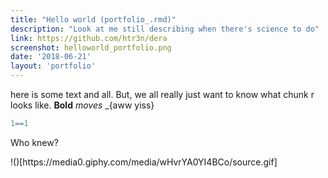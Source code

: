 ```yaml
---
title: "Hello world (portfolio_.rmd)"
description: "Look at me still describing when there's science to do"
link: https://github.com/htr3n/dera
screenshot: helloworld_portfolio.png
date: '2018-06-21'
layout: 'portfolio'
---
```


here is some text and all. But, we all really just want to know what chunk r looks like. **Bold** *moves* _{aww yiss}

``` r
1==1
```

Who knew?

!()[https://media0.giphy.com/media/wHvrYA0YI4BCo/source.gif]